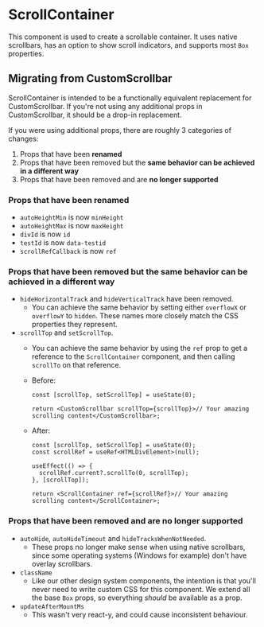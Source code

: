 
<Meta title="MDX|ScrollContainer" component={ScrollContainer} />

# ScrollContainer

This component is used to create a scrollable container. It uses native scrollbars, has an option to show scroll indicators, and supports most `Box` properties.

## Migrating from CustomScrollbar

ScrollContainer is intended to be a functionally equivalent replacement for CustomScrollbar. If you're not using any additional props in CustomScrollbar, it should be a drop-in replacement.

If you were using additional props, there are roughly 3 categories of changes:

1. Props that have been **renamed**
2. Props that have been removed but the **same behavior can be achieved in a different way**
3. Props that have been removed and are **no longer supported**

### Props that have been renamed

- `autoHeightMin` is now `minHeight`
- `autoHeightMax` is now `maxHeight`
- `divId` is now `id`
- `testId` is now `data-testid`
- `scrollRefCallback` is now `ref`

### Props that have been removed but the same behavior can be achieved in a different way

- `hideHorizontalTrack` and `hideVerticalTrack` have been removed.
  - You can achieve the same behavior by setting either `overflowX` or `overflowY` to `hidden`. These names more closely match the CSS properties they represent.
- `scrollTop` and `setScrollTop`.
  - You can achieve the same behavior by using the `ref` prop to get a reference to the `ScrollContainer` component, and then calling `scrollTo` on that reference.
  - Before:

    ```tsx
    const [scrollTop, setScrollTop] = useState(0);

    return <CustomScrollbar scrollTop={scrollTop}>// Your amazing scrolling content</CustomScrollbar>;
    ```

  - After:

    ```tsx
    const [scrollTop, setScrollTop] = useState(0);
    const scrollRef = useRef<HTMLDivElement>(null);

    useEffect(() => {
      scrollRef.current?.scrollTo(0, scrollTop);
    }, [scrollTop]);

    return <ScrollContainer ref={scrollRef}>// Your amazing scrolling content</ScrollContainer>;
    ```

### Props that have been removed and are no longer supported

- `autoHide`, `autoHideTimeout` and `hideTracksWhenNotNeeded`.
  - These props no longer make sense when using native scrollbars, since some operating systems (Windows for example) don't have overlay scrollbars.
- `className`
  - Like our other design system components, the intention is that you'll never need to write custom CSS for this component. We extend all the base `Box` props, so everything _should_ be available as a prop.
- `updateAfterMountMs`
  - This wasn't very react-y, and could cause inconsistent behaviour.

<ArgTypes of={ScrollContainer} />
